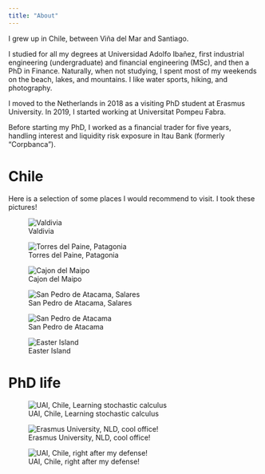 ```yaml
---
title: "About"
---
```


I grew up in Chile, between Viña del Mar and Santiago.

I studied for all my degrees at Universidad Adolfo Ibañez, first industrial engineering (undergraduate) and financial engineering (MSc), and then a PhD in Finance. Naturally, when not studying, I spent most of my weekends on the beach, lakes, and mountains. I like water sports, hiking, and photography.

I moved to the Netherlands in 2018 as a visiting PhD student at Erasmus University. In 2019, I started working at Universitat Pompeu Fabra.

Before starting my PhD, I worked as a financial trader for five years, handling interest and liquidity risk exposure in Itau Bank (formerly "Corpbanca").

# Chile 

Here is a selection of some places I would recommend to visit.
I took these pictures!

![Valdivia](sur.JPEG)

![Torres del Paine, Patagonia](cuernos.JPG)

![Cajon del Maipo](cajon.JPG)

![San Pedro de Atacama, Salares](san_pedro.JPEG)

![San Pedro de Atacama](san_pedro2.JPEG)

![Easter Island](pascua.JPEG)

# PhD life

![UAI, Chile, Learning stochastic calculus](uai_ito.JPEG)

![Erasmus University, NLD, cool office!](rsm.JPEG)

![UAI, Chile, right after my defense!](uai_phd.JPEG)